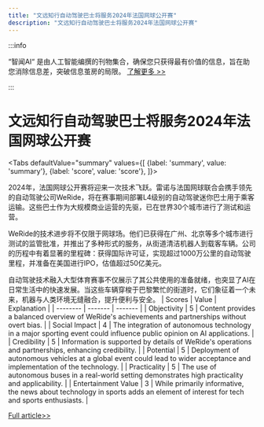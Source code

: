 ```yaml
---
title: "文远知行自动驾驶巴士将服务2024年法国网球公开赛"
description: "文远知行自动驾驶巴士将服务2024年法国网球公开赛"
---
```



:::info

“智闻AI“ 是由人工智能编撰的刊物集合，确保您只获得最有价值的信息，旨在助您消除信息差，突破信息茧房的局限。  [了解更多 >>](/)

:::

# 文远知行自动驾驶巴士将服务2024年法国网球公开赛


<Tabs
	defaultValue="summary"
	values={[
	{label: 'summary', value: 'summary'},
	{label: 'score', value: 'score'},
]}>
<TabItem value="summary">


2024年，法国网球公开赛将迎来一次技术飞跃。雷诺与法国网球联合会携手领先的自动驾驶公司WeRide，将在赛事期间部署L4级别的自动驾驶迷你巴士用于乘客运输。这些巴士作为大规模商业运营的先驱，已在世界30个城市进行了测试和运营。

WeRide的技术进步将不仅限于网球场。他们已获得在广州、北京等多个城市进行测试的监管批准，并推出了多种形式的服务，从街道清洁机器人到载客车辆。公司的历程中有着显著的里程碑：获得国际许可证，实现超过1000万公里的自动驾驶里程，并准备在美国进行IPO，估值超过50亿美元。

自动驾驶技术融入大型体育赛事不仅展示了其公共使用的准备就绪，也突显了AI在日常生活中的快速发展。当这些车辆穿梭于巴黎繁忙的街道时，它们象征着一个未来，机器与人类环境无缝融合，提升便利与安全。
</TabItem>
<TabItem value="score">
	| Scores     | Value   | Explanation |
	| -------- | ------- | ------- |
	| Objectivity  | 5    | Content provides a balanced overview of WeRide's achievements and partnerships without overt bias.    |
	| Social Impact | 4     | The integration of autonomous technology in a major sporting event could influence public opinion on AI applications.    |
	| Credibility    | 5    | Information is supported by details of WeRide's operations and partnerships, enhancing credibility.    |
	| Potential    | 5    | Deployment of autonomous vehicles at a global event could lead to wider acceptance and implementation of the technology.    |
	| Practicality    | 5    | The use of autonomous buses in a real-world setting demonstrates high practicality and applicability.    |
	| Entertainment Value    | 3    | While primarily informative, the news about technology in sports adds an element of interest for tech and sports enthusiasts.    |
</TabItem>
</Tabs>

[Full article>>](https://readhub.cn/topic/8aAInClU607)
